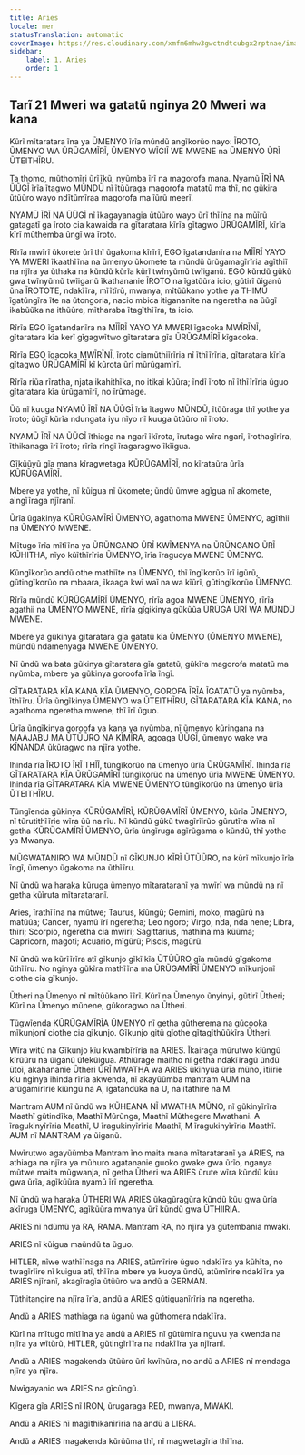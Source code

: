 ```yaml
---
title: Aries
locale: mer
statusTranslation: automatic
coverImage: https://res.cloudinary.com/xmfm6mhw3gwctndtcubgx2rptnae/image/upload/v1741354450/small_cover_tratado_esoterico_de_astrologia_hermetica_6210a35442.webp
sidebar:
    label: 1. Aries
    order: 1
---
```

## Tarĩ 21 Mweri wa gatatũ nginya 20 Mweri wa kana

Kũrĩ mĩtaratara ĩna ya ŨMENYO ĩrĩa mũndũ angĩkorũo nayo: ĨROTO, ŨMENYO WA ŨRŨGAMĨRĨ, ŨMENYO WĨGIĨ WE MWENE na ŨMENYO ŨRĨ ŨTEITHĨRU.

Ta thomo, mũthomĩri ũrĩĩkũ, nyũmba ĩrĩ na magorofa mana. Nyamũ ĨRĨ NA ŨŨGĨ ĩrĩa ĩtagwo MŨNDŨ nĩ ĩtũũraga magorofa matatũ ma thĩ, no gũkira ũtũũro wayo ndĩtũmĩraa magorofa ma ĩũrũ meerĩ.

NYAMŨ ĨRĨ NA ŨŨGĨ nĩ ĩkagayanagia ũtũũro wayo ũrĩ thĩĩna na mũĩrũ gatagatĩ ga ĩroto cia kawaida na gĩtaratara kĩrĩa gĩtagwo ŨRŨGAMĨRĨ, kĩrĩa kĩrĩ mũthemba ũngĩ wa ĩroto.

Rĩrĩa mwĩrĩ ũkorete ũrĩ thĩ ũgakoma kĩrĩrĩ, EGO ĩgatandanĩra na MĨĨRĨ YAYO YA MWERI ĩkaathĩĩna na ũmenyo ũkomete ta mũndũ ũrũgamagĩrĩria agĩthiĩ na njĩra ya ũthaka na kũndũ kũrĩa kũrĩ twĩnyũmũ twĩiganũ. EGO kũndũ gũkũ gwa twĩnyũmũ twĩiganũ ĩkathananie ĨROTO na ĩgatũũra icio, gũtirĩ ũiganũ ũna ĨROTOTE, ndakĩĩra, mĩĩtĩrũ, mwanya, mĩtũũkano yothe ya THIMŨ ĩgatũngĩra ĩte na ũtongoria, nacio mbica itigananĩte na ngeretha na ũũgĩ ikabũũka na ithũũre, mĩtharaba ĩtagĩthĩĩra, ta icio.

Rĩrĩa EGO ĩgatandanĩra na MĨĨRĨ YAYO YA MWERI ĩgacoka MWĨRĨNĨ, gĩtaratara kĩa kerĩ gĩgagwĩtwo gĩtaratara gĩa ŨRŨGAMĨRĨ kĩgacoka.

Rĩrĩa EGO ĩgacoka MWĨRĨNĨ, ĩroto ciamũthiĩrĩria nĩ ĩthĩĩrĩria, gĩtaratara kĩrĩa gĩtagwo ŨRŨGAMĨRĨ kĩ kũrota ũrĩ mũrũgamĩrĩ.

Rĩrĩa riũa rĩratha, njata ikahithĩka, no itikai kũũra; ĩndĩ ĩroto nĩ ĩthĩĩrĩria ũguo gĩtaratara kĩa ũrũgamĩrĩ, no ĩrũmage.

Ũũ nĩ kuuga NYAMŨ ĨRĨ NA ŨŨGĨ ĩrĩa ĩtagwo MŨNDŨ, ĩtũũraga thĩ yothe ya ĩroto; ũũgĩ kũrĩa ndungata iyu nĩyo nĩ kuuga ũtũũro nĩ ĩroto.

NYAMŨ ĨRĨ NA ŨŨGĨ ĩthiaga na ngarĩ ĩkĩrota, ĩrutaga wĩra ngarĩ, ĩrothagĩrĩra, ĩthikanaga ĩrĩ ĩroto; rĩrĩa rĩngĩ ĩragaragwo ĩkĩigua.

Gĩkũũyũ gĩa mana kĩragwetaga KŨRŨGAMĨRĨ, no kĩrataũra ũrĩa KŨRŨGAMĨRĨ.

Mbere ya yothe, nĩ kũigua nĩ ũkomete; ũndũ ũmwe agĩgua nĩ akomete, aingĩĩraga njĩranĩ.

Ũrĩa ũgakinya KŨRŨGAMĨRĨ ŨMENYO, agathoma MWENE ŨMENYO, agĩthii na ŨMENYO MWENE.

Mĩtugo ĩrĩa mĩtĩĩna ya ŨRŨNGANO ŨRĨ KWĨMENYA na ŨRŨNGANO ŨRĨ KŨHITHA, nĩyo kũĩthĩrĩria ŨMENYO, ĩrĩa ĩraguoya MWENE ŨMENYO.

Kũngĩkorũo andũ othe mathiĩte na ŨMENYO, thĩ ĩngĩkorũo ĩrĩ igũrũ, gũtingĩkorũo na mbaara, ĩkaaga kwĩ waĩ na wa kĩũrĩ, gũtingĩkorũo ŨMENYO.

Rĩrĩa mũndũ KŨRŨGAMĨRĨ ŨMENYO, rĩrĩa agoa MWENE ŨMENYO, rĩrĩa agathii na ŨMENYO MWENE, rĩrĩa gĩgikinya gũkũũa ŨRŨGA ŨRĨ WA MŨNDŨ MWENE.

Mbere ya gũkinya gĩtaratara gĩa gatatũ kĩa ŨMENYO (ŨMENYO MWENE), mũndũ ndamenyaga MWENE ŨMENYO.

Nĩ ũndũ wa bata gũkinya gĩtaratara gĩa gatatũ, gũkĩra magorofa matatũ ma nyũmba, mbere ya gũkinya goroofa ĩrĩa ĩngĩ.

GĨTARATARA KĨA KANA KĨA ŨMENYO, GOROFA ĨRĨA ĨGATATŨ ya nyũmba, ĩthĩĩru. Ũrĩa ũngĩkinya ŨMENYO wa ŨTEITHĨRU, GĨTARATARA KĨA KANA, no agathoma ngeretha mwene, thĩ ĩrĩ ũguo.

Ũrĩa ũngĩkinya goroofa ya kana ya nyũmba, nĩ ũmenyo kũringana na MAAJABU MA ŨTŨŨRO NA KĨMĨRA, agoaga ŨŨGĨ, ũmenyo wake wa KĨNANDA ũkũragwo na njĩra yothe.

Ihinda rĩa ĨROTO ĨRĨ THĨĨ, tũngĩkorũo na ũmenyo ũrĩa ŨRŨGAMĨRĨ. Ihinda rĩa GĨTARATARA KĨA ŨRŨGAMĨRĨ tũngĩkorũo na ũmenyo ũrĩa MWENE ŨMENYO. Ihinda rĩa GĨTARATARA KĨA MWENE ŨMENYO tũngĩkorũo na ũmenyo ũrĩa ŨTEITHĨRU.

Tũngĩenda gũkinya KŨRŨGAMĨRĨ, KŨRŨGAMĨRĨ ŨMENYO, kũrĩa ŨMENYO, nĩ tũrutithĩĩrie wĩra ũũ na rĩu. Nĩ kũndũ gũkũ twagĩrĩirũo gũrutĩra wĩra nĩ getha KŨRŨGAMĨRĨ ŨMENYO, ũrĩa ũngĩruga agĩrũgama o kũndũ, thĩ yothe ya Mwanya.

MŨGWATANIRO WA MŨNDŨ nĩ GĨKUNJO KĨRĨ ŨTŨŨRO, na kũrĩ mĩkunjo ĩrĩa ĩngĩ, ũmenyo ũgakoma na ũthĩĩru.

Nĩ ũndũ wa haraka kũruga ũmenyo mĩtarataranĩ ya mwĩrĩ wa mũndũ na nĩ getha kũĩruta mĩtarataranĩ.

Aries, ĩrathĩĩna na mũtwe; Taurus, kĩũngũ; Gemini, moko, magũrũ na matũũa; Cancer, nyamũ ĩrĩ ngeretha; Leo ngoro; Virgo, nda, nda nene; Libra, thĩri; Scorpio, ngeretha cia mwĩrĩ; Sagittarius, mathĩna ma kũũma; Capricorn, magoti; Acuario, mĩgũrũ; Piscis, magũrũ.

Nĩ ũndũ wa kũrĩĩrĩra atĩ gĩkunjo gĩkĩ kĩa ŨTŨŨRO gĩa mũndũ gĩgakoma ũthĩĩru. No nginya gũkĩra mathĩĩna ma ŨRŨGAMĨRĨ ŨMENYO mĩkunjonĩ ciothe cia gĩkunjo.

Ũtheri na Ũmenyo nĩ mĩtũũkano ĩĩrĩ. Kũrĩ na Ũmenyo ũnyinyi, gũtirĩ Ũtheri; Kũrĩ na Ũmenyo mũnene, gũkoragwo na Ũtheri.

Tũgwĩenda KŨRŨGAMĨRĨA ŨMENYO nĩ getha gũtherema na gũcooka mĩkunjonĩ ciothe cia gĩkunjo. Gĩkunjo gitũ gĩothe gĩtagĩthũũkĩra Ũtheri.

Wĩra witũ na Gĩkunjo kĩu kwambĩrĩria na ARIES. Ĩkairaga mũrutwo kĩũngũ kĩrũũru na ũiganũ ũtekũigua. Athiũrage maitho nĩ getha ndakĩĩragũ ũndũ ũtoĩ, akahananie Ũtheri ŨRĨ MWATHA wa ARIES ũkĩnyũa ũrĩa mũno, ĩtiĩrie kĩu nginya ihinda rĩrĩa akwenda, nĩ akayũũmba mantram AUM na arũgamĩrĩrie kĩũngũ na A, ĩgatandũka na U, na ĩtathire na M.

Mantram AUM nĩ ũndũ wa KŨHEANA NĨ MWATHA MŨNO, nĩ gũkinyĩrĩra Maathĩ gũtindĩka, Maathĩ Mũrũnga, Maathĩ Mũthegere Mwathani. A ĩragukinyĩrĩria Maathĩ, U ĩragukinyĩrĩria Maathĩ, M ĩragukinyĩrĩria Maathĩ. AUM nĩ MANTRAM ya ũiganũ.

Mwĩrutwo agayũũmba Mantram ĩno maita mana mĩtarataranĩ ya ARIES, na athiaga na njĩra ya mũhuro agatananie guoko gwake gwa ũrĩo, nganya mũtwe maita mũgwanja, nĩ getha Ũtheri wa ARIES ũrute wĩra kũndũ kũu gwa ũrĩa, agĩkũũra nyamũ ĩrĩ ngeretha.

Nĩ ũndũ wa haraka ŨTHERI WA ARIES ũkagũragũra kũndũ kũu gwa ũrĩa akĩruga ŨMENYO, agĩkũũra mwanya ũrĩ kũndũ gwa ŨTHIIRIA.

ARIES nĩ ndũmũ ya RA, RAMA. Mantram RA, no njĩra ya gũtembania mwaki.

ARIES nĩ kũigua maũndũ ta ũguo.

HITLER, nĩwe wathĩĩnaga na ARIES, atũmĩrire ũguo ndakĩĩra ya kũhĩta, no twagĩrĩire nĩ kuigua atĩ, thĩĩna mbere ya kuoya ũndũ, atũmĩrire ndakĩĩra ya ARIES njĩranĩ, akagĩragĩa ũtũũro wa andũ a GERMAN.

Tũthitangire na njĩra ĩrĩa, andũ a ARIES gũtiguanĩrĩria na ngeretha.

Andũ a ARIES mathiaga na ũganũ wa gũthomera ndakĩĩra.

Kũrĩ na mĩtugo mĩtĩĩna ya andũ a ARIES nĩ gũtũmĩra nguvu ya kwenda na njĩra ya wĩtũrũ, HITLER, gũtingĩrĩĩra na ndakĩĩra ya njĩranĩ.

Andũ a ARIES magakenda ũtũũro ũrĩ kwĩhũra, no andũ a ARIES nĩ mendaga njĩra ya njĩra.

Mwĩgayanio wa ARIES na gĩcũngũ.

Kĩgera gĩa ARIES nĩ IRON, ũrugaraga RED, mwanya, MWAKI.

Andũ a ARIES nĩ magĩthikanĩrĩria na andũ a LIBRA.

Andũ a ARIES magakenda kũrũũma thĩ, nĩ magwetagĩria thĩĩna.

